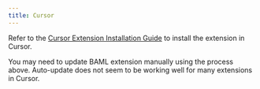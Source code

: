 ```yaml
---
title: Cursor
---
```

Refer to the [Cursor Extension Installation Guide](https://www.cursor.com/how-to-install-extension) to install the extension in Cursor.

<Warning>
You may need to update BAML extension manually using the process above. Auto-update does not seem to be working well for many extensions in Cursor.
</Warning>